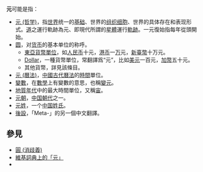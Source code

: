 '''元'''可能是指：
*[[元_(哲学)|元 (哲学)]]，指[[世界|世界]]统一的[[基础|基础]]、世界的[[组织|组织]][[细胞|细胞]]、世界的具体存在和表现形式。[[道|道]]之運行軌跡為元、即現代所謂的[[星體|星體]]運行[[軌跡|軌跡]]。一元復始指每年從頭開始。
*[[圓_(消歧義)#貨幣|圆]]，对[[货币|货币]]的基本单位的称呼。
**[[圓_(東亞貨幣單位)|東亞貨幣單位]]，如[[人民币|人民币]]十元，[[港币|港币]]一[[万|万]]元，[[新臺幣|新臺幣]]十万元。
**[[Dollar|Dollar]]，一種貨幣單位，常翻譯爲“元”，比如[[美元|美元]]一百元，[[加幣|加幣]]五十元。
**其他貨幣，詳見該條目。
*[[元_(曆法)|元 (曆法)]]，[[中國古代曆法|中國古代曆法]]的[[時間|時間]]單位。
*[[變數|變數]]，在[[數學|數學]]上有變數的意思，也稱[[變元|變元]]。
*[[地質年代|地質年代]]中的最大時間單位，又稱[[宙|宙]]。
*[[元朝|元朝]]，[[中国朝代|中国朝代]]之一。
*[[元姓|元姓]]，一个[[中国姓氏|中国姓氏]]。
*[[後設|後設]]，「Meta-」的另一個中文翻譯。

==  參見  ==
* [[圓_(消歧義)|圓 (消歧義)]]
* [[wikt:元|維基詞典上的「元」]]
* {{Lookfrom}}
{{Disambiguation|Y|Cat=一字消歧义}}